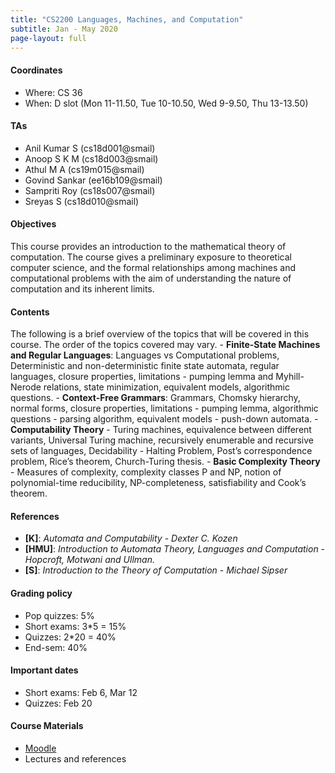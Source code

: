 ```yaml
---
title: "CS2200 Languages, Machines, and Computation"
subtitle: Jan - May 2020
page-layout: full
---
```


#### Coordinates
- Where: CS 36
- When: D slot (Mon 11-11.50, Tue 10-10.50, Wed 9-9.50, Thu 13-13.50)

#### TAs
- Anil Kumar S (cs18d001@smail)
- Anoop S K M (cs18d003@smail)
- Athul M A (cs19m015@smail)
- Govind Sankar (ee16b109@smail)
- Sampriti Roy (cs18s007@smail)
- Sreyas S (cs18d010@smail)

#### Objectives
This course provides an introduction to the mathematical theory of computation. The course gives a preliminary exposure to theoretical computer science, and the formal relationships among machines and computational problems with the aim of understanding the nature of computation and its inherent limits.

#### Contents
The following is a brief overview of the topics that will be covered in this course. The order of the topics covered may vary.
- **Finite-State Machines and Regular Languages**: Languages vs Computational problems, Deterministic and non-deterministic finite state automata, regular languages, closure properties, limitations - pumping lemma and Myhill-Nerode relations, state minimization, equivalent models, algorithmic questions.
- **Context-Free Grammars**: Grammars, Chomsky hierarchy, normal forms, closure properties, limitations - pumping lemma, algorithmic questions - parsing algorithm, equivalent models - push-down automata.
- **Computability Theory** - Turing machines, equivalence between different variants, Universal Turing machine, recursively enumerable and recursive sets of languages, Decidability - Halting Problem, Post's correspondence problem, Rice's theorem, Church-Turing thesis.
- **Basic Complexity Theory** - Measures of complexity, complexity classes P and NP, notion of polynomial-time reducibility, NP-completeness, satisfiability and Cook's theorem.

#### References
 - **[K]**: *Automata and Computability* - *Dexter C. Kozen*
 - **[HMU]**: *Introduction to Automata Theory, Languages and Computation* - *Hopcroft, Motwani and Ullman.*
 - **[S]**: *Introduction to the Theory of Computation* - *Michael Sipser*

#### Grading policy
 - Pop quizzes: 5%
 - Short exams: 3*5 = 15%  
 - Quizzes: 2*20 = 40%
 - End-sem: 40%

#### Important dates
 - Short exams: Feb 6, Mar 12
 - Quizzes: Feb 20

#### Course Materials
 - [Moodle](https://courses.iitm.ac.in/course/view.php?id=5801)
 - Lectures and references